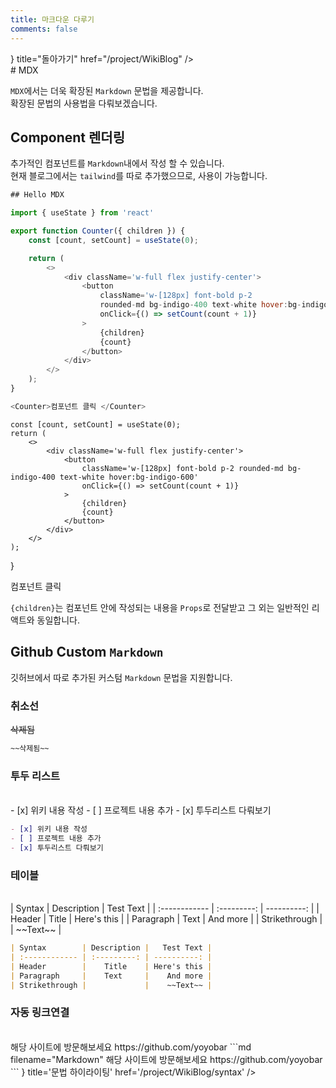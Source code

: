 ```yaml
---
title: 마크다운 다루기
comments: false
---
```



<Cards>
<Card icon={<Icon.arrow_left/>} title="돌아가기" href="/project/WikiBlog" />
</Cards>

<br/>
# MDX

`MDX`에서는 더욱 확장된 `Markdown` 문법을 제공합니다. <br/>
확장된 문법의 사용법을 다뤄보겠습니다.

## Component 렌더링

추가적인 컴포넌트를 `Markdown`내에서 작성 할 수 있습니다. <br/>
현재 블로그에서는 `tailwind`를 따로 추가했으므로, 사용이 가능합니다.

```js copy filename="컴포넌트 예시" {24}
## Hello MDX

import { useState } from 'react'

export function Counter({ children }) {
    const [count, setCount] = useState(0);

    return (
        <>
            <div className='w-full flex justify-center'>
                <button
                    className='w-[128px] font-bold p-2
                    rounded-md bg-indigo-400 text-white hover:bg-indigo-600'
                    onClick={() => setCount(count + 1)}
                >
                    {children}
                    {count}
                </button>
            </div>
        </>
    );
}

<Counter>컴포넌트 클릭 </Counter>
```

    const [count, setCount] = useState(0);
    return (
        <>
            <div className='w-full flex justify-center'>
                <button
                    className='w-[128px] font-bold p-2 rounded-md bg-indigo-400 text-white hover:bg-indigo-600'
                    onClick={() => setCount(count + 1)}
                >
                    {children}
                    {count}
                </button>
            </div>
        </>
    );
}

<Counter>컴포넌트 클릭 </Counter>

`{children}`는 컴포넌트 안에 작성되는 내용을 `Props`로 전달받고 그 외는 일반적인 리액트와 동일합니다.

## Github Custom `Markdown`

깃허브에서 따로 추가된 커스텀 `Markdown` 문법을 지원합니다.

### 취소선
~~삭제됨~~

```md filename="Markdown" copy
~~삭제됨~~
```

### 투두 리스트
<br/>
-   [x] 위키 내용 작성
-   [ ] 프로젝트 내용 추가
-   [x] 투두리스트 다뤄보기

```md filename="Markdown" copy
- [x] 위키 내용 작성
- [ ] 프로젝트 내용 추가
- [x] 투두리스트 다뤄보기
```

### 테이블
<br/>
| Syntax        | Description |   Test Text |
| :------------ | :---------: | ----------: |
| Header        |    Title    | Here's this |
| Paragraph     |    Text     |    And more |
| Strikethrough |             |    ~~Text~~ |

```md filename="Markdown" copy
| Syntax        | Description |   Test Text |
| :------------ | :---------: | ----------: |
| Header        |    Title    | Here's this |
| Paragraph     |    Text     |    And more |
| Strikethrough |             |    ~~Text~~ |
```

### 자동 링크연결
<br/>
해당 사이트에 방문해보세요 https://github.com/yoyobar
```md filename="Markdown"
해당 사이트에 방문해보세요 https://github.com/yoyobar
```

<Cards>
    <Card icon={<Icon.pencil/>} title='문법 하이라이팅' href='/project/WikiBlog/syntax' />
</Cards>
